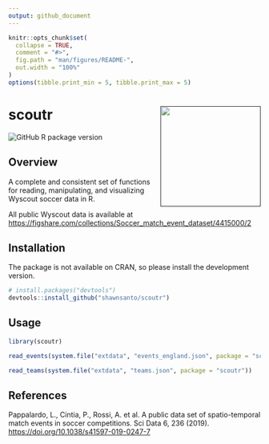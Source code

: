 ```yaml
---
output: github_document
---
```


<!-- README.md is generated from README.Rmd. Please edit that file -->

```r
knitr::opts_chunk$set(
  collapse = TRUE,
  comment = "#>",
  fig.path = "man/figures/README-",
  out.width = "100%"
)
options(tibble.print_min = 5, tibble.print_max = 5)
```

# scoutr <a href=''><img src='man/figures/logo.png' align="right" height="200" /></a>

<!-- badges: start -->
![GitHub R package version](https://img.shields.io/github/r-package/v/shawnsanto/scoutr)
<!-- badges: end -->

## Overview

A complete and consistent set of functions for reading, manipulating, and 
visualizing Wyscout soccer data in R.

All public Wyscout data is available at [https://figshare.com/collections/Soccer_match_event_dataset/4415000/2](https://figshare.com/collections/Soccer_match_event_dataset/4415000/2)

## Installation

The package is not available on CRAN, so please install the development version.

```r
# install.packages("devtools")
devtools::install_github("shawnsanto/scoutr")
```

## Usage

```r
library(scoutr)

read_events(system.file("extdata", "events_england.json", package = "scoutr"))

read_teams(system.file("extdata", "teams.json", package = "scoutr"))
```

## References

Pappalardo, L., Cintia, P., Rossi, A. et al. A public data set of 
spatio-temporal match events in soccer competitions. Sci Data 6, 236 (2019). [https://doi.org/10.1038/s41597-019-0247-7](https://doi.org/10.1038/s41597-019-0247-7)

